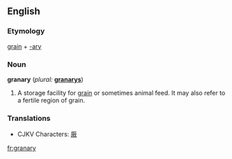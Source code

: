 ==English==

===Etymology===
[[grain]] + [[-ary]]

===Noun===
'''granary'''  (''plural:'' '''[[granarys]]''')
# A storage facility for [[grain]] or sometimes animal feed.  It may also refer to a fertile region of grain.

===Translations===
*CJKV Characters: [[厫]]
[[fr:granary]]